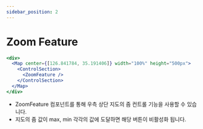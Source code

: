 ```yaml
---
sidebar_position: 2
---
```


# Zoom Feature

```jsx live
<div>
  <Map center={[126.841784, 35.191406]} width="100%" height="500px">
    <ControlSection>
      <ZoomFeature />
    </ControlSection>
  </Map>
</div>
```

- ZoomFeature 컴포넌트를 통해 우측 상단 지도의 줌 컨트롤 기능을 사용할 수 있습니다.
- 지도의 줌 값이 max, min 각각의 값에 도달하면 해당 버튼이 비활성화 됩니다.
